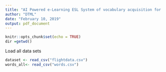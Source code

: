 ---
title: "AI Powered e-Learning ESL System of vocabulary acquisition for beginner learners"
author: "DTML"
date: "February 10, 2019"
output: pdf_document
---

```{r setup, include=FALSE}
knitr::opts_chunk$set(echo = TRUE)
dir =getwd()
```
Load all data sets

```{r}
dataset <- read_csv("flightdata.csv")
words_all<- read_csv("words.csv")

```
